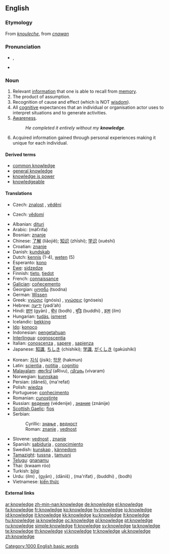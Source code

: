 {{wikipedia}}
==English==

{{rank|living|view|although|533|knowledge|hath|table|daughter}}

===Etymology===
From {{ME.}} ''[[knouleche]]'', from {{OE.}} ''[[cnawan]]''

===Pronunciation===
* {{IPA|/ˈnɒlɪdʒ/}}, {{SAMPA|/"nQlIdZ/}}
* {{audio|en-us-knowledge.ogg|Audio (US)}}

===Noun===
{{en-noun|-}}

# Relevant [[information]] that one is able to recall from [[memory]].
# The product of assumption.
# Recognition of cause and effect (which is NOT [[wisdom]]).
# All [[cognitive]] expectances that an individual or organisation actor uses to interpret situations and to generate activities.
# [[awareness|Awareness]].
#: ''He completed it entirely without my '''knowledge'''.''
# Acquired information gained through personal experiences making it unique for each individual.

====Derived terms====
*[[common knowledge]]
*[[general knowledge]]
*[[knowledge is power]]
*[[knowledgeable]]

====Translations====
{{trans-top|information}}
* Czech: [[znalost]] {{f}}, [[vědění]] {{n}}
{{trans-mid}}
{{trans-bottom}}

{{trans-top|awareness}}
* Czech: [[vědomí]] {{n}}
{{trans-mid}}
{{trans-bottom}}

{{checktrans-top}}
* Albanian: [[dituri]] {{n}}
* Arabic: {{Arab|[[معرفة|مَعْرِفَة]]}} (máʕrifa) {{f}}
* Bosnian: [[znanje]] {{n}}
* Chinese: [[了解]] (liǎojiě); [[知识]] (zhīshi); [[学识]] (xuéshí)
* Croatian: [[znanje]] {{n}}
* Danish: [[kundskab]]
* Dutch: [[kennis]] (1-4), [[weten]] (5)
* Esperanto: [[kono]]
* [[Ewe]]: [[sidzedze]]
* Finnish: [[tieto]], [[tiedot]]
* French: [[connaissance]] {{f}}
* [[Galician]]: [[coñecemento]] {{m}}
* Georgian: [[ცოდნა]] (tsodna)
* German: [[Wissen]] {{n}}
* Greek: [[γνώσις]] (gnósis) {{f}}, [[γνώσεις]] (gnóseis) {{f|p}}
* Hebrew: [[ידיעה]] (yədi’ah) {{f}}
* Hindi: [[ज्ञान]] (gyān) {{m}}, [[बोध]] (bodh) {{m}}, [[बुद्धि]] (buddhi) {{f}}, [[इल्म]] (ilm) {{m}}
* Hungarian: [[tudás]], [[ismeret]]
* Icelandic: [[þekking]] {{f}}
* [[Ido]]: [[konoco]]
* Indonesian: [[pengetahuan]]
* [[Interlingua]]: [[cognoscentia]]
* Italian: [[conoscenza]] {{f}}, [[sapere]] {{m}}, [[sapienza]] {{f}}
* Japanese: [[知識]], [[ちしき]] (chíshiki); [[学識]], [[がくしき]] (gakúshiki)
{{trans-mid}}
* Korean: [[지식]] (jisik); [[학문]] (hakmun)
* Latin: [[scientia]] {{f}}, [[notitia]] {{f}}, [[cognitio]] {{f}}
* [[Malayalam]]: [[അറിവ്]] (aRivu), [[വിവരം]] (vivaram)
* Norwegian: [[kunnskap]]
* Persian: {{FAchar|[[دانش]]}} (dâneš), {{FAchar|[[معرفت]]}} (ma'refat)
* Polish: [[wiedza]] {{f}}
* Portuguese: [[conhecimento]] {{m}}
* Romanian: [[cunoştinţe]] {{f}}
* Russian: [[ведение]] (védenije) {{n}}, [[знание]] (znánije) {{n}}
* [[Scottish Gaelic]]: [[fios]] {{m}}
* Serbian:
*: Cyrillic: [[знање]] {{n}}, [[ведност]] {{f}}
*: Roman: [[znanje]] {{n}}, [[vednost]] {{f}}
* Slovene: [[vednost]] {{f}}, [[znanje]] {{n}}
* Spanish: [[sabiduría]] {{f}}, [[conocimiento]] {{m}}
* Swedish: [[kunskap]] {{c}}, [[kännedom]] {{c}}
* [[Tamazight]]: [[tussna]] {{f}}, [[tamusni]] {{f}}
* [[Telugu]]: [[gnanamu]] {{n}}
* Thai: {{Thai|[[ความรู้]]}} (kwaam róo)
* Turkish: [[bilgi]] {{n}}
* Urdu: {{URchar|[[علم]]}} (ilm) {{m}}, {{URchar|[[گیان]]}} (gyān) {{m}}, {{URchar|[[دانش]]}} (dāniš) {{f}}, {{URchar|[[معرفت]]}} (ma'rifat) {{f}}, {{URchar|[[بدھ]]}} (buddhi) {{f}}, {{URchar|[[بودھ]]}} (bodh) {{m}}
* Vietnamese: [[kiến thức]]
{{trans-bottom}}

====External links====
{{R:Webster 1913}}

[[Category:1000 English basic words]]

[[ar:knowledge]]
[[zh-min-nan:knowledge]]
[[de:knowledge]]
[[el:knowledge]]
[[fa:knowledge]]
[[fr:knowledge]]
[[ko:knowledge]]
[[hy:knowledge]]
[[io:knowledge]]
[[id:knowledge]]
[[it:knowledge]]
[[kk:knowledge]]
[[ku:knowledge]]
[[lt:knowledge]]
[[hu:knowledge]]
[[ja:knowledge]]
[[oc:knowledge]]
[[pl:knowledge]]
[[pt:knowledge]]
[[ru:knowledge]]
[[simple:knowledge]]
[[fi:knowledge]]
[[sv:knowledge]]
[[ta:knowledge]]
[[te:knowledge]]
[[th:knowledge]]
[[vi:knowledge]]
[[tr:knowledge]]
[[uk:knowledge]]
[[zh:knowledge]]